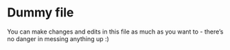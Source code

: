 # Dummy file 

You can make changes and edits in this file as much as you want to - there's no danger in messing anything up :)